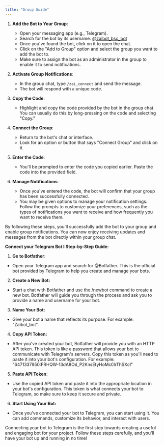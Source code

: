 ```yaml
---
title: "Group Guide"
---
```


1. **Add the Bot to Your Group**:

   - Open your messaging app (e.g., Telegram).
   - Search for the bot by its username. [@zaibot_bsc_bot](https://t.me/zaibot_bsc_bot)
   - Once you've found the bot, click on it to open the chat.
   - Click on the "Add to Group" option and select the group you want to add the bot to.
   - Make sure to assign the bot as an administrator in the group to enable it to send notifications.

2. **Activate Group Notifications**:

   - In the group chat, type `/zai_connect` and send the message.
   - The bot will respond with a unique code.

3. **Copy the Code**:

   - Highlight and copy the code provided by the bot in the group chat. You can usually do this by long-pressing on the code and selecting "Copy."

4. **Connect the Group**:

   - Return to the bot's chat or interface.
   - Look for an option or button that says "Connect Group" and click on it.

5. **Enter the Code**:

   - You'll be prompted to enter the code you copied earlier. Paste the code into the provided field.

6. **Manage Notifications**:
   - Once you've entered the code, the bot will confirm that your group has been successfully connected.
   - You may be given options to manage your notification settings. Follow the prompts to customize your preferences, such as the types of notifications you want to receive and how frequently you want to receive them.

By following these steps, you'll successfully add the bot to your group and enable group notifications. You can now enjoy receiving updates and messages from the bot directly within your group chat.

**Connect your Telegram Bot I Step-by-Step Guide:**

1. **Go to Botfather:** 
- Open your Telegram app and search for @Botfather. This is the official bot provided by Telegram to help you create and manage your bots.

2. **Create a New Bot:**
- Start a chat with Botfather and use the /newbot command to create a new bot. Botfather will guide you through the process and ask you to provide a name and username for your bot.

3. **Name Your Bot:**
- Give your bot a name that reflects its purpose. For example: "Zaibot_bot".

4. **Copy API Token:**
- After you've created your bot, Botfather will provide you with an HTTP API token. This token is like a password that allows your bot to communicate with Telegram's servers. Copy this token as you'll need to paste it into your bot's configuration. For example: "6471337950:FRHQW-13dA8Od_P2KnsEtyHoMc0IrThSXcI"

5. **Paste API Token:**
- Use the copied API token and paste it into the appropriate location in your bot's configuration. This token is what connects your bot to Telegram, so make sure to keep it secure and private.

6. **Start Using Your Bot:** 
- Once you've connected your bot to Telegram, you can start using it. You can add commands, customize its behavior, and interact with users.

Connecting your bot to Telegram is the first step towards creating a useful and engaging bot for your project. Follow these steps carefully, and you'll have your bot up and running in no time!
